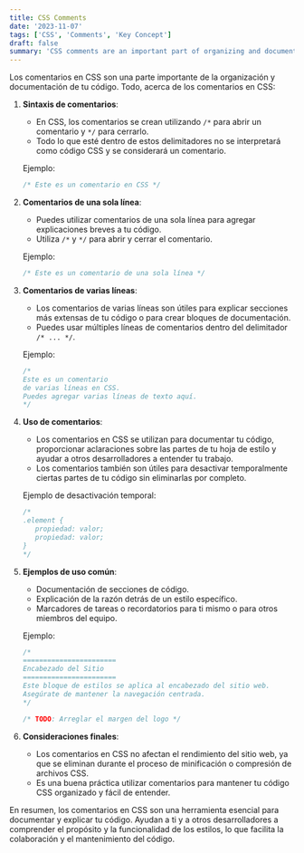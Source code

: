 ```yaml
---
title: CSS Comments
date: '2023-11-07'
tags: ['CSS', 'Comments', 'Key Concept']
draft: false
summary: 'CSS comments are an important part of organizing and documenting your code'
---
```


Los comentarios en CSS son una parte importante de la organización y documentación de tu código. Todo, acerca de los comentarios en CSS:

1. **Sintaxis de comentarios**:
   - En CSS, los comentarios se crean utilizando `/*` para abrir un comentario y `*/` para cerrarlo.
   - Todo lo que esté dentro de estos delimitadores no se interpretará como código CSS y se considerará un comentario.

   Ejemplo:
   ```css
   /* Este es un comentario en CSS */
   ```

2. **Comentarios de una sola línea**:
   - Puedes utilizar comentarios de una sola línea para agregar explicaciones breves a tu código.
   - Utiliza `/*` y `*/` para abrir y cerrar el comentario.

   Ejemplo:
   ```css
   /* Este es un comentario de una sola línea */
   ```

3. **Comentarios de varias líneas**:
   - Los comentarios de varias líneas son útiles para explicar secciones más extensas de tu código o para crear bloques de documentación.
   - Puedes usar múltiples líneas de comentarios dentro del delimitador `/* ... */`.

   Ejemplo:
   ```css
   /*
   Este es un comentario
   de varias líneas en CSS.
   Puedes agregar varias líneas de texto aquí.
   */
   ```

4. **Uso de comentarios**:
   - Los comentarios en CSS se utilizan para documentar tu código, proporcionar aclaraciones sobre las partes de tu hoja de estilo y ayudar a otros desarrolladores a entender tu trabajo.
   - Los comentarios también son útiles para desactivar temporalmente ciertas partes de tu código sin eliminarlas por completo.

   Ejemplo de desactivación temporal:
   ```css
   /*
   .element {
      propiedad: valor;
      propiedad: valor;
   }
   */
   ```

5. **Ejemplos de uso común**:
   - Documentación de secciones de código.
   - Explicación de la razón detrás de un estilo específico.
   - Marcadores de tareas o recordatorios para ti mismo o para otros miembros del equipo.

   Ejemplo:
   ```css
   /*
   =======================
   Encabezado del Sitio
   =======================
   Este bloque de estilos se aplica al encabezado del sitio web.
   Asegúrate de mantener la navegación centrada.
   */

   /* TODO: Arreglar el margen del logo */
   ```

6. **Consideraciones finales**:
   - Los comentarios en CSS no afectan el rendimiento del sitio web, ya que se eliminan durante el proceso de minificación o compresión de archivos CSS.
   - Es una buena práctica utilizar comentarios para mantener tu código CSS organizado y fácil de entender.

En resumen, los comentarios en CSS son una herramienta esencial para documentar y explicar tu código. Ayudan a ti y a otros desarrolladores a comprender el propósito y la funcionalidad de los estilos, lo que facilita la colaboración y el mantenimiento del código.